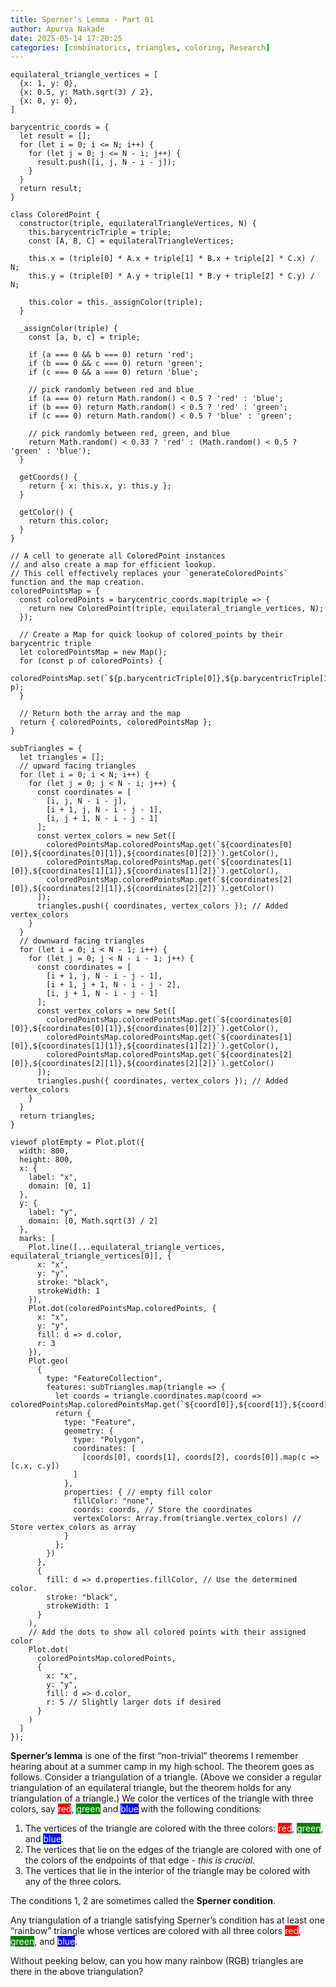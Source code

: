 ```yaml
---
title: Sperner's Lemma - Part 01
author: Apurva Nakade
date: 2025-05-14 17:20:25
categories: [combinatorics, triangles, coloring, Research]
---
```



```ojs
equilateral_triangle_vertices = [
  {x: 1, y: 0},
  {x: 0.5, y: Math.sqrt(3) / 2},
  {x: 0, y: 0},
]
```

```ojs
barycentric_coords = {
  let result = [];
  for (let i = 0; i <= N; i++) {
    for (let j = 0; j <= N - i; j++) {
      result.push([i, j, N - i - j]);
    }
  }
  return result;
}
```


```ojs
class ColoredPoint {
  constructor(triple, equilateralTriangleVertices, N) {
    this.barycentricTriple = triple;
    const [A, B, C] = equilateralTriangleVertices;

    this.x = (triple[0] * A.x + triple[1] * B.x + triple[2] * C.x) / N;
    this.y = (triple[0] * A.y + triple[1] * B.y + triple[2] * C.y) / N;

    this.color = this._assignColor(triple);
  }

  _assignColor(triple) {
    const [a, b, c] = triple;

    if (a === 0 && b === 0) return 'red';
    if (b === 0 && c === 0) return 'green';
    if (c === 0 && a === 0) return 'blue';

    // pick randomly between red and blue
    if (a === 0) return Math.random() < 0.5 ? 'red' : 'blue';
    if (b === 0) return Math.random() < 0.5 ? 'red' : 'green';
    if (c === 0) return Math.random() < 0.5 ? 'blue' : 'green';

    // pick randomly between red, green, and blue
    return Math.random() < 0.33 ? 'red' : (Math.random() < 0.5 ? 'green' : 'blue');
  }

  getCoords() {
    return { x: this.x, y: this.y };
  }

  getColor() {
    return this.color;
  }
}
```

```ojs
// A cell to generate all ColoredPoint instances
// and also create a map for efficient lookup.
// This cell effectively replaces your `generateColoredPoints` function and the map creation.
coloredPointsMap = {
  const coloredPoints = barycentric_coords.map(triple => {
    return new ColoredPoint(triple, equilateral_triangle_vertices, N);
  });

  // Create a Map for quick lookup of colored_points by their barycentric triple
  let coloredPointsMap = new Map();
  for (const p of coloredPoints) {
    coloredPointsMap.set(`${p.barycentricTriple[0]},${p.barycentricTriple[1]},${p.barycentricTriple[2]}`, p);
  }

  // Return both the array and the map
  return { coloredPoints, coloredPointsMap };
}
```


```ojs
subTriangles = {
  let triangles = [];
  // upward facing triangles
  for (let i = 0; i < N; i++) {
    for (let j = 0; j < N - i; j++) {
      const coordinates = [
        [i, j, N - i - j],
        [i + 1, j, N - i - j - 1],
        [i, j + 1, N - i - j - 1]
      ];
      const vertex_colors = new Set([
        coloredPointsMap.coloredPointsMap.get(`${coordinates[0][0]},${coordinates[0][1]},${coordinates[0][2]}`).getColor(),
        coloredPointsMap.coloredPointsMap.get(`${coordinates[1][0]},${coordinates[1][1]},${coordinates[1][2]}`).getColor(),
        coloredPointsMap.coloredPointsMap.get(`${coordinates[2][0]},${coordinates[2][1]},${coordinates[2][2]}`).getColor()
      ]);
      triangles.push({ coordinates, vertex_colors }); // Added vertex_colors
    }
  }
  // downward facing triangles
  for (let i = 0; i < N - 1; i++) {
    for (let j = 0; j < N - i - 1; j++) {
      const coordinates = [
        [i + 1, j, N - i - j - 1],
        [i + 1, j + 1, N - i - j - 2],
        [i, j + 1, N - i - j - 1]
      ];
      const vertex_colors = new Set([
        coloredPointsMap.coloredPointsMap.get(`${coordinates[0][0]},${coordinates[0][1]},${coordinates[0][2]}`).getColor(),
        coloredPointsMap.coloredPointsMap.get(`${coordinates[1][0]},${coordinates[1][1]},${coordinates[1][2]}`).getColor(),
        coloredPointsMap.coloredPointsMap.get(`${coordinates[2][0]},${coordinates[2][1]},${coordinates[2][2]}`).getColor()
      ]);
      triangles.push({ coordinates, vertex_colors }); // Added vertex_colors
    }
  }
  return triangles;
}
```


```ojs
viewof plotEmpty = Plot.plot({
  width: 800,
  height: 800,
  x: {
    label: "x",
    domain: [0, 1]
  },
  y: {
    label: "y",
    domain: [0, Math.sqrt(3) / 2]
  },
  marks: [
    Plot.line([...equilateral_triangle_vertices, equilateral_triangle_vertices[0]], {
      x: "x",
      y: "y",
      stroke: "black",
      strokeWidth: 1
    }),
    Plot.dot(coloredPointsMap.coloredPoints, {
      x: "x",
      y: "y",
      fill: d => d.color,
      r: 3
    }),
    Plot.geo(
      {
        type: "FeatureCollection",
        features: subTriangles.map(triangle => {
          let coords = triangle.coordinates.map(coord => coloredPointsMap.coloredPointsMap.get(`${coord[0]},${coord[1]},${coord[2]}`).getCoords());
          return {
            type: "Feature",
            geometry: {
              type: "Polygon",
              coordinates: [
                [coords[0], coords[1], coords[2], coords[0]].map(c => [c.x, c.y])
              ]
            },
            properties: { // empty fill color
              fillColor: "none",
              coords: coords, // Store the coordinates
              vertexColors: Array.from(triangle.vertex_colors) // Store vertex colors as array
            }
          };
        })
      },
      {
        fill: d => d.properties.fillColor, // Use the determined color.
        stroke: "black",
        strokeWidth: 1
      }
    ),
    // Add the dots to show all colored points with their assigned color
    Plot.dot(
      coloredPointsMap.coloredPoints,
      {
        x: "x",
        y: "y",
        fill: d => d.color,
        r: 5 // Slightly larger dots if desired
      }
    )
  ]
});
```

**Sperner's lemma** is one of the first "non-trivial" theorems I remember hearing about at a summer camp in my high school.
The theorem goes as follows. Consider a triangulation of a triangle. (Above we consider a regular triangulation of an equilateral triangle, but the theorem holds for any triangulation of a triangle.) We color the vertices of the triangle with three colors, say <span style="color:white; background-color:red">red</span>, <span style="color:white; background-color:green">green</span> and <span style="color:white; background-color:blue">blue</span> with the following conditions:

1. The vertices of the triangle are colored with the three colors: <span style="color:white; background-color:red">red</span>, <span style="color:white; background-color:green">green</span>, and <span style="color:white; background-color:blue">blue</span>.
2. The vertices that lie on the edges of the triangle are colored with one of the colors of the endpoints of that edge - *this is crucial*. 
3. The vertices that lie in the interior of the triangle may be colored with any of the three colors.

The conditions 1, 2 are sometimes called the **Sperner condition**. 

::: {#thm-sperner}

Any triangulation of a triangle satisfying Sperner's condition has at least one "rainbow" triangle whose vertices are colored with all three colors <span style="color:white; background-color:red">red</span>, <span style="color:white; background-color:green">green</span>, and <span style="color:white; background-color:blue">blue</span>.
:::

Without peeking below, can you how many rainbow (RGB) triangles are there in the above triangulation?

<!-- add large vertical white space equal to screen height -->
<div style="height: 100vh;"></div>



```ojs
// Determine the fill color based on the vertex colors.
getFillColorRGB = (vertexColors) => {
  if (vertexColors.has('red') && vertexColors.has('green') && vertexColors.has('blue')) {
    return 'black'; // Or any color you prefer for RGB triangles
  } 
  return 'none'; // Default color
};
```

```ojs
viewof plotRGB = Plot.plot({
  width: 800,
  height: 800,
  x: {
    label: "x",
    domain: [0, 1]
  },
  y: {
    label: "y",
    domain: [0, Math.sqrt(3) / 2]
  },
  marks: [
    Plot.line([...equilateral_triangle_vertices, equilateral_triangle_vertices[0]], {
      x: "x",
      y: "y",
      stroke: "black",
      strokeWidth: 1
    }),
    Plot.dot(coloredPointsMap.coloredPoints, {
      x: "x",
      y: "y",
      fill: d => d.color,
      r: 3
    }),
    Plot.geo(
      {
        type: "FeatureCollection",
        features: subTriangles.map(triangle => {
          let coords = triangle.coordinates.map(coord => coloredPointsMap.coloredPointsMap.get(`${coord[0]},${coord[1]},${coord[2]}`).getCoords());
          return {
            type: "Feature",
            geometry: {
              type: "Polygon",
              coordinates: [
                [coords[0], coords[1], coords[2], coords[0]].map(c => [c.x, c.y])
              ]
            },
            properties: { // Store the vertex colors for use in the fill
              fillColor: getFillColorRGB(triangle.vertex_colors),
              coords: coords, // Store the coordinates
              vertexColors: Array.from(triangle.vertex_colors) // Store vertex colors as array
            }
          };
        })
      },
      {
        fill: d => d.properties.fillColor, // Use the determined color.
        stroke: "black",
        strokeWidth: 1
      }
    ),
    // Add the dots to show all colored points with their assigned color
    Plot.dot(
      coloredPointsMap.coloredPoints,
      {
        x: "x",
        y: "y",
        fill: d => d.color,
        r: 5 // Slightly larger dots if desired
      }
    )
  ]
});
```

```ojs
// print the number of RGB triangles as a html element
numRGBTriangles = subTriangles.filter(triangle => triangle.vertex_colors.size === 3).length;
html`<p>Number of RGB triangles: ${numRGBTriangles}</p>`
```

---

I know a few proofs of this theorem, of varying levels of sophistication. I used to think I understood this theorem really well. And yet, I cannot predict the image below. Here, I'm coloring each triangle using the following mapping:

1. `RRR` => <span style="color:white; background-color:red">red</span>
2. `GGG` => <span style="color:white; background-color:green">green</span>
3. `BBB` => <span style="color:white; background-color:blue">blue</span>
4. `RGG` and `RRG` => <span style="color:white; background-color:yellow">yellow</span>
5. `RBB` and `RRB` => <span style="color:white; background-color:magenta">magenta</span>
6. `GGB` and `GBB` => <span style="color:white; background-color:cyan">cyan</span>
7. `RGB` => <span style="color:white; background-color:black">black</span>

When you learn abstract mathematics, it is easy to lose touch with the concrete. What is going on here? What patterns can you see? Why are there so many RGB triangles? **What is the expected number of such triangles?** What about the other colored triangles?

```ojs
import {slider} from "@jashkenas/inputs"

// Add a slider for M = number of points to plot
viewof N = slider({
  min: 2,
  max: 20,
  step: 1,
  value: 5,
  width: 500,
  title: "Number of subdivisions"
});
```

```ojs
// Determine the fill color based on the vertex colors.
getFillColorALL = (vertexColors) => {
  if (vertexColors.has('red') && vertexColors.has('green') && vertexColors.has('blue')) {
    return 'black'; // Or any color you prefer for RGB triangles
  } else if (vertexColors.has('red') && vertexColors.has('green')) {
    return 'yellow';
  } else if (vertexColors.has('red') && vertexColors.has('blue')) {
    return 'magenta';
  } else if (vertexColors.has('green') && vertexColors.has('blue')) {
    return 'cyan';
  } else if (vertexColors.has('red')) {
    return 'red';
  } else if (vertexColors.has('green')) {
    return 'green';
  } else if (vertexColors.has('blue')) {
    return 'blue';
  }
  return 'none'; // Default color
};
```

```ojs
viewof plotALL = Plot.plot({
  width: 800,
  height: 800,
  x: {
    label: "x",
    domain: [0, 1]
  },
  y: {
    label: "y",
    domain: [0, Math.sqrt(3) / 2]
  },
  marks: [
    Plot.line([...equilateral_triangle_vertices, equilateral_triangle_vertices[0]], {
      x: "x",
      y: "y",
      stroke: "black",
      strokeWidth: 1
    }),
    Plot.dot(coloredPointsMap.coloredPoints, {
      x: "x",
      y: "y",
      fill: d => d.color,
      r: 3
    }),
    Plot.geo(
      {
        type: "FeatureCollection",
        features: subTriangles.map(triangle => {
          let coords = triangle.coordinates.map(coord => coloredPointsMap.coloredPointsMap.get(`${coord[0]},${coord[1]},${coord[2]}`).getCoords());
          return {
            type: "Feature",
            geometry: {
              type: "Polygon",
              coordinates: [
                [coords[0], coords[1], coords[2], coords[0]].map(c => [c.x, c.y])
              ]
            },
            properties: { // Store the vertex colors for use in the fill
              fillColor: getFillColorALL(triangle.vertex_colors),
              coords: coords, // Store the coordinates
              vertexColors: Array.from(triangle.vertex_colors) // Store vertex colors as array
            }
          };
        })
      },
      {
        fill: d => d.properties.fillColor, // Use the determined color.
        stroke: "black",
        strokeWidth: 1
      }
    ),
    // Add the dots to show all colored points with their assigned color
    Plot.dot(
      coloredPointsMap.coloredPoints,
      {
        x: "x",
        y: "y",
        fill: d => d.color,
        r: 5 * (5 / N) // Decrease r as N increases
      }
    )
  ]
});
```

```ojs
// print the number of RGB triangles as a html element
html`<p>Number of RGB triangles: ${numRGBTriangles}</p>`
```

---

**Remark.** Here's a curious thing I discovered while drawing these colorful plots. How do you loop over all the sub-triangles in the triangulation?
Think of an answer before peeking below.

<!-- add large vertical white space equal to screen height -->
<div style="height: 100vh;"></div>

You have to run two loops! One for the "upward-facing" triangles and one for the "downward-facing" ones. I don't think there is any way to create a single loop for all these triangles. 
